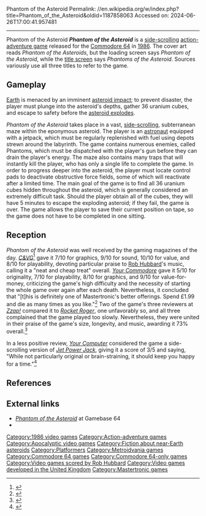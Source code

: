 Phantom of the Asteroid
Permalink: //en.wikipedia.org/w/index.php?title=Phantom_of_the_Asteroid&oldid=1187858063
Accessed on: 2024-06-26T17:00:41.957481



------
Phantom of the Asteroid
{{italic title}}
{{Infobox video game
|title = Phantom of the Asteroid
|developer = [[Mastertronic]]
|publisher =[[ Mastertronic]]
|designer = Martin Ellis<ref name=giantlist>{{cite web |last1=Hague |first1=James |title=The Giant List of Classic Game Programmers |url=https://dadgum.com/giantlist/}}</ref>
|composer = [[Rob Hubbard]]
|released = {{vgrelease|EU|March 1986}}
|genre = [[Action-adventure game|Action-adventure]]<ref name=gamasutra/>
|modes = [[Single-player video game|Single-player]]
|platforms = [[Commodore 64]]
|image = Phantom of the Asteroid (Cover).jpg
|caption = 
|alt = 
}}'''''Phantom of the Asteroid''''' is a [[side-scrolling]] [[action-adventure game]] released for the [[Commodore 64]] in [[1986 in video gaming|1986]]. The cover art reads ''Phantom of the Asteroids'', but the loading screen says ''Phantom of the Asteroid'', while the [[title screen]] says ''Phantoms of the Asteroid''. Sources variously use all three titles to refer to the game.

==Gameplay==
[[Earth]] is menaced by an imminent [[impact event|asteroid impact]]; to prevent disaster, the player must plunge into the asteroid's depths, gather 36 uranium cubes, and escape to safety before the [[nuclear explosion|asteroid explodes]].

''Phantom of the Asteroid'' takes place in a vast, [[side-scrolling]], subterranean maze within the eponymous asteroid. The player is an [[astronaut]] equipped with a jetpack, which must be regularly replenished with fuel using depots strewn around the labyrinth. The game contains numerous enemies, called Phantoms, which must be dispatched with the player's gun before they can drain the player's energy. The maze also contains many traps that will instantly kill the player, who has only a single life to complete the game. In order to progress deeper into the asteroid, the player must locate control pads to deactivate obstructive force fields, some of which will reactivate after a limited time. The main goal of the game is to find all 36 uranium cubes hidden throughout the asteroid, which is generally considered an extremely difficult task. Should the player obtain all of the cubes, they will have 5 minutes to escape the exploding asteroid; if they fail, the game is over. The game allows the player to save their current position on tape, so the game does not have to be completed in one sitting.

==Reception==

''Phantom of the Asteroid'' was well received by the gaming magazines of the day. ''[[C&VG]]''<ref>{{cite journal |title=Phantom of the Asteroids|journal=[[C&VG]]|date=Jun 1986|publisher=[[Future Publishing]]|pages=45}}</ref> gave it 7/10 for graphics, 9/10 for sound, 10/10 for value, and 8/10 for playability, devoting particular praise to [[Rob Hubbard]]'s music, calling it a "neat and cheap treat" overall. ''[[Your Commodore]]'' gave it 5/10 for originality, 7/10 for playability, 8/10 for graphics, and 9/10 for value-for-money, criticizing the game's high difficulty and the necessity of starting the whole game over again after each death. Nevertheless, it concluded that "[t]his is definitely one of Mastertronic's better offerings. Spend £1.99 and die as many times as you like."<ref>{{cite journal | last=J.L.|title=Phantoms of the Asteroid|journal=[[Your Commodore]]|issue=9|date=Jun 1986|volume=2|publisher=[[Argus Specialist Publications]]|pages=35}}</ref> Two of the game's three reviewers at ''[[Zzap!64|Zzap!]]'' compared it to ''[[Rocket Roger]]'', one unfavorably so, and all three complained that the game played too slowly. Nevertheless, they were united in their praise of the game's size, longevity, and music, awarding it 73% overall.<ref>{{cite news|author1=C.P.|author2=J.L.|author3=J.R.|title=Phantoms of the Asteroid|work=[[Zzap!64|Zzap!]]|issue=12|date=Apr 1986|publisher=[[Newsfield Publications Ltd]]|pages=26}}</ref>

In a less positive review, ''[[Your Computer (British magazine)|Your Computer]]'' considered the game a side-scrolling version of ''[[Jet Power Jack]]'', giving it a score of 3/5 and saying, "While not particularly original or brain-straining, it should keep you happy for a time."<ref>{{cite news|last=Paddon|first=Lee|title=Phantom of the Asteroid|work=Your Computer|issue=5|date=May 1986|volume=6|publisher=ICP Electrical-Electronic Press|pages=48}}</ref>

==References==
{{Reflist|refs=
<ref name=gamasutra>{{cite web | url = http://www.gamasutra.com/view/feature/1640/game_design_essentials_20_.php | title = Game Design Essentials: 20 Difficult Games | first = John | last = Harris | date = August 23, 2007 | accessdate = July 16, 2016 | publisher = [[Gamasutra]] | quote = "[S]o was ''Phantoms of the Asteroid'', which predated ''Metroid's'' exploration gameplay by two years, featured similar atmosphere, and had full scrolling to boot." }}</ref>
}}

==External links==
*[http://gb64.com/game.php?id=5663&d=18&h=0 ''Phantom of the Asteroid''] at Gamebase 64
* {{lemon64 game|id=1921|title=Phantom of the Asteroid}}

[[Category:1986 video games]]
[[Category:Action-adventure games]]
[[Category:Apocalyptic video games]]
[[Category:Fiction about near-Earth asteroids]]
[[Category:Platformers]]
[[Category:Metroidvania games]]
[[Category:Commodore 64 games]]
[[Category:Commodore 64-only games]]
[[Category:Video games scored by Rob Hubbard]]
[[Category:Video games developed in the United Kingdom]]
[[Category:Mastertronic games]]